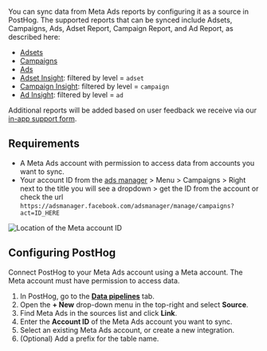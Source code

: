 You can sync data from Meta Ads reports by configuring it as a source in PostHog. The supported reports that can be synced include Adsets, Campaigns, Ads, Adset Report, Campaign Report, and Ad Report, as described here:

- [Adsets](https://developers.facebook.com/docs/marketing-api/reference/ad-account/adsets/)
- [Campaigns](https://developers.facebook.com/docs/marketing-api/reference/ad-account/campaigns/)
- [Ads](https://developers.facebook.com/docs/marketing-api/reference/ad-account/ads/)
- [Adset Insight](https://developers.facebook.com/docs/marketing-api/reference/ad-account/insights/): filtered by level = `adset`
- [Campaign Insight](https://developers.facebook.com/docs/marketing-api/reference/ad-account/insights/): filtered by level = `campaign`
- [Ad Insight](https://developers.facebook.com/docs/marketing-api/reference/ad-account/insights/): filtered by level = `ad`

Additional reports will be added based on user feedback we receive via our [in-app support form](https://app.posthog.com/#panel=support%3Afeedback%3Adata_warehouse%3Alow%3Atrue).

## Requirements

- A Meta Ads account with permission to access data from accounts you want to sync.
- Your account ID from the [ads manager](https://adsmanager.facebook.com/) > Menu > Campaigns > Right next to the title you will see a dropdown > get the ID from the account or check the url `https://adsmanager.facebook.com/adsmanager/manage/campaigns?act=ID_HERE`

![Location of the Meta account ID](https://res.cloudinary.com/dmukukwp6/image/upload/w_500,c_limit,q_auto,f_auto/Screenshot_2025_09_30_at_2_14_45_PM_ecce1881cf.png)

## Configuring PostHog

Connect PostHog to your Meta Ads account using a Meta account. The Meta account must have permission to access data.

1. In PostHog, go to the **[Data pipelines](https://app.posthog.com/pipeline/sources)** tab.
2. Open the **+ New** drop-down menu in the top-right and select **Source**.
3. Find Meta Ads in the sources list and click **Link**.
4. Enter the **Account ID** of the Meta Ads account you want to sync.
5. Select an existing Meta Ads account, or create a new integration.
6. (Optional) Add a prefix for the table name.
